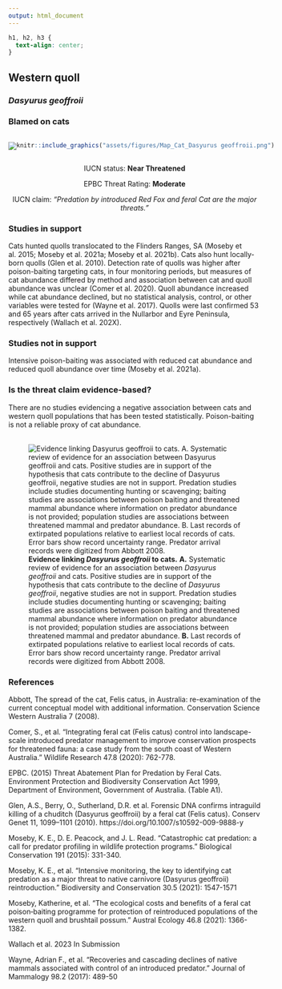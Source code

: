 ```yaml
---
output: html_document
---
```

```css
h1, h2, h3 {
  text-align: center;
}
```

## **Western quoll**
### *Dasyurus geoffroii*
### Blamed on cats

:::: {style="display: flex;"}

[![](assets/photos/Dasyurus geoffroii.png)](https://www.inaturalist.org/photos/30906138?size=original)

::: {}

:::

::: {}
  ```r
  knitr::include_graphics("assets/figures/Map_Cat_Dasyurus geoffroii.png")
  ```
:::

::::
<center>
IUCN status: **Near Threatened**

EPBC Threat Rating: **Moderate**

IUCN claim: *"Predation by introduced Red Fox and feral Cat are the major threats."*

</center>

### Studies in support

Cats hunted quolls translocated to the Flinders Ranges, SA (Moseby et al. 2015; Moseby et al. 2021a; Moseby et al. 2021b). Cats also hunt locally-born quolls (Glen et al. 2010). Detection rate of quolls was higher after poison-baiting targeting cats, in four monitoring periods, but measures of cat abundance differed by method and association between cat and quoll abundance was unclear (Comer et al. 2020). Quoll abundance increased while cat abundance declined, but no statistical analysis, control, or other variables were tested for (Wayne et al. 2017). Quolls were last confirmed 53 and 65 years after cats arrived in the Nullarbor and Eyre Peninsula, respectively (Wallach et al. 202X).

### Studies not in support

Intensive poison-baiting was associated with reduced cat abundance and reduced quoll abundance over time (Moseby et al. 2021a).

### Is the threat claim evidence-based?

There are no studies evidencing a negative association between cats and western quoll populations that has been tested statistically. Poison-baiting is not a reliable proxy of cat abundance.
<br>
<br>

![**Evidence linking *Dasyurus geoffroii* to cats.** **A.** Systematic review of evidence for an association between *Dasyurus geoffroii* and cats. Positive studies are in support of the hypothesis that cats contribute to the decline of *Dasyurus geoffroii*, negative studies are not in support. Predation studies include studies documenting hunting or scavenging; baiting studies are associations between poison baiting and threatened mammal abundance where information on predator abundance is not provided; population studies are associations between threatened mammal and predator abundance. **B.** Last records of extirpated populations relative to earliest local records of cats. Error bars show record uncertainty range. Predator arrival records were digitized from Abbott 2008.](assets/figures/Main_Evidence_Cat_Dasyurus geoffroii.png)

### References

Abbott, The spread of the cat, Felis catus, in Australia: re-examination of the current conceptual model with additional information. Conservation Science Western Australia 7 (2008).

Comer, S., et al. "Integrating feral cat (Felis catus) control into landscape-scale introduced predator management to improve conservation prospects for threatened fauna: a case study from the south coast of Western Australia." Wildlife Research 47.8 (2020): 762-778.

EPBC. (2015) Threat Abatement Plan for Predation by Feral Cats. Environment Protection and Biodiversity Conservation Act 1999, Department of Environment, Government of Australia. (Table A1).

Glen, A.S., Berry, O., Sutherland, D.R. et al. Forensic DNA confirms intraguild killing of a chuditch (Dasyurus geoffroii) by a feral cat (Felis catus). Conserv Genet 11, 1099–1101 (2010). https://doi.org/10.1007/s10592-009-9888-y

Moseby, K. E., D. E. Peacock, and J. L. Read. "Catastrophic cat predation: a call for predator profiling in wildlife protection programs." Biological Conservation 191 (2015): 331-340.

Moseby, K. E., et al. "Intensive monitoring, the key to identifying cat predation as a major threat to native carnivore (Dasyurus geoffroii) reintroduction." Biodiversity and Conservation 30.5 (2021): 1547-1571

Moseby, Katherine, et al. "The ecological costs and benefits of a feral cat poison‐baiting programme for protection of reintroduced populations of the western quoll and brushtail possum." Austral Ecology 46.8 (2021): 1366-1382.

Wallach et al. 2023 In Submission

Wayne, Adrian F., et al. "Recoveries and cascading declines of native mammals associated with control of an introduced predator." Journal of Mammalogy 98.2 (2017): 489-50

